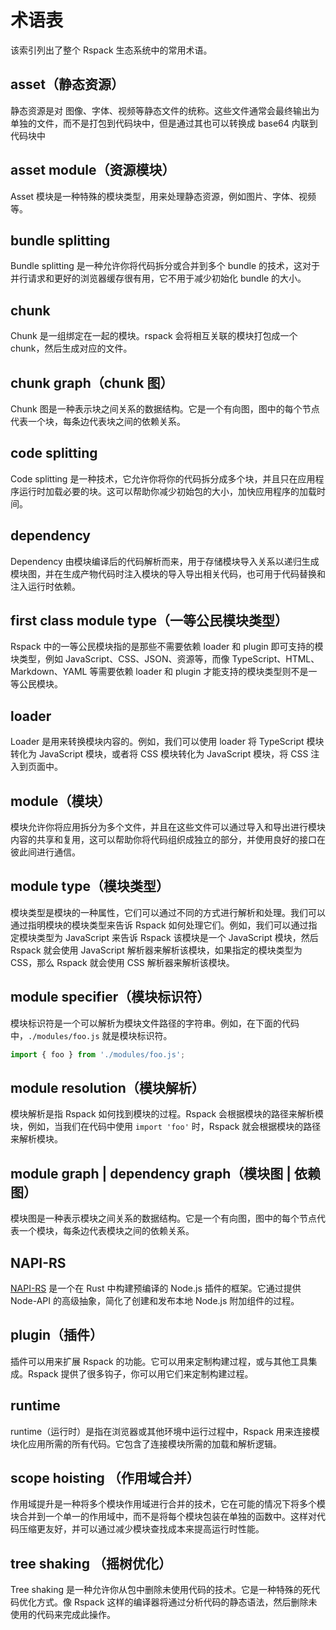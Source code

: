 # 术语表

该索引列出了整个 Rspack 生态系统中的常用术语。

## asset（静态资源）

静态资源是对 图像、字体、视频等静态文件的统称。这些文件通常会最终输出为单独的文件，而不是打包到代码块中，但是通过其也可以转换成 base64 内联到代码块中

## asset module（资源模块）

Asset 模块是一种特殊的模块类型，用来处理静态资源，例如图片、字体、视频等。

## bundle splitting

Bundle splitting 是一种允许你将代码拆分或合并到多个 bundle 的技术，这对于并行请求和更好的浏览器缓存很有用，它不用于减少初始化 bundle 的大小。

## chunk

Chunk 是一组绑定在一起的模块。rspack 会将相互关联的模块打包成一个 chunk，然后生成对应的文件。

## chunk graph（chunk 图）

Chunk 图是一种表示块之间关系的数据结构。它是一个有向图，图中的每个节点代表一个块，每条边代表块之间的依赖关系。

## code splitting

Code splitting 是一种技术，它允许你将你的代码拆分成多个块，并且只在应用程序运行时加载必要的块。这可以帮助你减少初始包的大小，加快应用程序的加载时间。

## dependency

Dependency 由模块编译后的代码解析而来，用于存储模块导入关系以递归生成模块图，并在生成产物代码时注入模块的导入导出相关代码，也可用于代码替换和注入运行时依赖。

## first class module type（一等公民模块类型）

Rspack 中的一等公民模块指的是那些不需要依赖 loader 和 plugin 即可支持的模块类型，例如 JavaScript、CSS、JSON、资源等，而像 TypeScript、HTML、Markdown、YAML 等需要依赖 loader 和 plugin 才能支持的模块类型则不是一等公民模块。

## loader

Loader 是用来转换模块内容的。例如，我们可以使用 loader 将 TypeScript 模块转化为 JavaScript 模块，或者将 CSS 模块转化为 JavaScript 模块，将 CSS 注入到页面中。

## module（模块）

模块允许你将应用拆分为多个文件，并且在这些文件可以通过导入和导出进行模块内容的共享和复用，这可以帮助你将代码组织成独立的部分，并使用良好的接口在彼此间进行通信。

## module type（模块类型）

模块类型是模块的一种属性，它们可以通过不同的方式进行解析和处理。我们可以通过指明模块的模块类型来告诉 Rspack 如何处理它们。例如，我们可以通过指定模块类型为 JavaScript 来告诉 Rspack 该模块是一个 JavaScript 模块，然后 Rspack 就会使用 JavaScript 解析器来解析该模块，如果指定的模块类型为 CSS，那么 Rspack 就会使用 CSS 解析器来解析该模块。

## module specifier（模块标识符）

模块标识符是一个可以解析为模块文件路径的字符串。例如，在下面的代码中，`./modules/foo.js` 就是模块标识符。

```js
import { foo } from './modules/foo.js';
```

## module resolution（模块解析）

模块解析是指 Rspack 如何找到模块的过程。Rspack 会根据模块的路径来解析模块，例如，当我们在代码中使用 `import 'foo'` 时，Rspack 就会根据模块的路径来解析模块。

## module graph | dependency graph（模块图 | 依赖图）

模块图是一种表示模块之间关系的数据结构。它是一个有向图，图中的每个节点代表一个模块，每条边代表模块之间的依赖关系。

## NAPI-RS

[NAPI-RS](https://napi.rs/) 是一个在 Rust 中构建预编译的 Node.js 插件的框架。它通过提供 Node-API 的高级抽象，简化了创建和发布本地 Node.js 附加组件的过程。

## plugin（插件）

插件可以用来扩展 Rspack 的功能。它可以用来定制构建过程，或与其他工具集成。Rspack 提供了很多钩子，你可以用它们来定制构建过程。

## runtime

runtime（运行时）是指在浏览器或其他环境中运行过程中，Rspack 用来连接模块化应用所需的所有代码。它包含了连接模块所需的加载和解析逻辑。

## scope hoisting （作用域合并）

作用域提升是一种将多个模块作用域进行合并的技术，它在可能的情况下将多个模块合并到一个单一的作用域中，而不是将每个模块包装在单独的函数中。这样对代码压缩更友好，并可以通过减少模块查找成本来提高运行时性能。

## tree shaking （摇树优化）

Tree shaking 是一种允许你从包中删除未使用代码的技术。它是一种特殊的死代码优化方式。像 Rspack 这样的编译器将通过分析代码的静态语法，然后删除未使用的代码来完成此操作。
